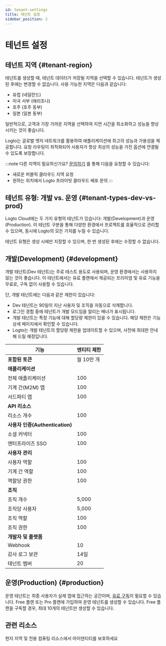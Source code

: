 ```yaml
---
id: tenant-settings
title: 테넌트 설정
sidebar_position: 2
---
```


# 테넌트 설정

## 테넌트 지역 \{#tenant-region}

테넌트를 생성할 때, 테넌트 데이터가 저장될 지역을 선택할 수 있습니다. 테넌트가 생성된 후에는 변경할 수 없습니다. 사용 가능한 지역은 다음과 같습니다:

- 유럽 (네덜란드)
- 미국 서부 (애리조나)
- 호주 (호주 동부)
- 일본 (일본 동부)

일반적으로, 고객과 가장 가까운 지역을 선택하여 지연 시간을 최소화하고 성능을 향상시키는 것이 좋습니다.

Logto는 글로벌 엣지 네트워크를 활용하여 애플리케이션에 최고의 성능과 가용성을 제공합니다. 요청 라우팅이 최적화되어 사용자가 항상 최상의 성능을 가진 옵션에 연결될 수 있도록 보장합니다.

:::note
다른 지역이 필요하신가요? [문의하기](https://logto.io/contact) 를 통해 다음을 요청할 수 있습니다:

- 새로운 퍼블릭 클라우드 지역 요청
- 원하는 위치에서 Logto 프라이빗 클라우드 배포 문의
  :::

## 테넌트 유형: 개발 vs. 운영 \{#tenant-types-dev-vs-prod}

Logto Cloud에는 두 가지 유형의 테넌트가 있습니다: 개발(Development)과 운영(Production). 이 테넌트 구분을 통해 다양한 환경에서 프로젝트를 효율적으로 관리할 수 있으며, 동시에 Logto의 모든 가치를 누릴 수 있습니다.

테넌트 유형은 생성 시에만 지정할 수 있으며, 한 번 생성된 후에는 수정할 수 없습니다.

## 개발(Development) \{#development}

개발 테넌트(Dev 테넌트)는 주로 테스트 용도로 사용되며, 운영 환경에서는 사용하지 않는 것이 좋습니다. 이 테넌트에서는 유료 플랜에서 제공되는 프리미엄 및 유료 기능을 무료로, 구독 없이 사용할 수 있습니다.

단, 개발 테넌트에는 다음과 같은 제한이 있습니다:

- Dev 테넌트는 90일이 지난 사용자 및 조직을 자동으로 삭제합니다.
- 로그인 경험 중에 테넌트가 개발 모드임을 알리는 배너가 표시됩니다.
- 개발 테넌트는 특정 기능에 대해 할당량 제한이 있을 수 있습니다. 해당 제한은 기능 상세 페이지에서 확인할 수 있습니다.
- Logto는 개발 테넌트의 할당량 제한을 업데이트할 수 있으며, 사전에 최대한 안내해 드릴 예정입니다.

| 기능                            | 엔티티 제한 |
| ------------------------------- | ----------- |
| **포함된 토큰**                 | 월 10만 개  |
| **애플리케이션**                |             |
| 전체 애플리케이션               | 100         |
| 기계 간(M2M) 앱                 | 100         |
| 서드파티 앱                     | 100         |
| **API 리소스**                  |             |
| 리소스 개수                     | 100         |
| **사용자 인증(Authentication)** |             |
| 소셜 커넥터                     | 100         |
| 엔터프라이즈 SSO                | 100         |
| **사용자 관리**                 |             |
| 사용자 역할                     | 100         |
| 기계 간 역할                    | 100         |
| 역할당 권한                     | 100         |
| **조직**                        |             |
| 조직 개수                       | 5,000       |
| 조직당 사용자                   | 5,000       |
| 조직 역할                       | 100         |
| 조직 권한                       | 100         |
| **개발자 및 플랫폼**            |             |
| Webhook                         | 10          |
| 감사 로그 보관                  | 14일        |
| 테넌트 멤버                     | 20          |

## 운영(Production) \{#production}

운영 테넌트는 최종 사용자가 실제 앱에 접근하는 공간이며, [유료 구독](https://logto.io/pricing)이 필요할 수 있습니다. Free 플랜 또는 Pro 플랜에 가입하여 운영 테넌트를 생성할 수 있습니다. Free 플랜을 구독할 경우, 최대 10개의 테넌트만 생성할 수 있습니다.

## 관련 리소스

<Url href="https://blog.logto.io/data-region-resources">
  현지 지역 및 전용 컴퓨팅 리소스에서 아이덴티티를 보호하세요
</Url>
